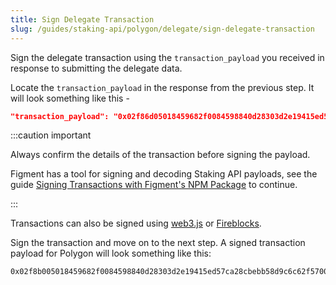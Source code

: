```yaml
---
title: Sign Delegate Transaction
slug: /guides/staking-api/polygon/delegate/sign-delegate-transaction
---
```


Sign the delegate transaction using the `transaction_payload` you received in response to submitting the delegate data.

Locate the `transaction_payload` in the response from the previous step. It will look something like this -

```json
"transaction_payload": "0x02f86d05018459682f0084598840d28303d2e19415ed57ca28cbebb58d9c6c62f570046bc089bc6680b8446ab150710000000000000000000000000000000000000000000000000de0b6b3a76400000000000000000000000000000000000000000000000000000000000000000000c0"
```

:::caution important

Always confirm the details of the transaction before signing the payload.

Figment has a tool for signing and decoding Staking API payloads, see the guide [Signing Transactions with Figment's NPM Package](/guides/staking-api/figment-signing-transactions) to continue.

:::

Transactions can also be signed using [web3.js](https://web3js.readthedocs.io/en/v1.2.11/web3-eth-accounts.html#signtransaction) or [Fireblocks](/guides/staking-api/fireblocks-signing-transactions).

Sign the transaction and move on to the next step. A signed transaction payload for Polygon will look something like this:

```text
0x02f8b005018459682f0084598840d28303d2e19415ed57ca28cbebb58d9c6c62f570046bc089bc6680b8446ab150710000000000000000000000000000000000000000000000000de0b6b3a76400000000000000000000000000000000000000000000000000000000000000000000c001a0424cfeb222e8dda2207cfa4e3958e252c9d5b79af6ca9e356a9f736a1de31483a03d0d9acc2cec2dca7569bdfaaf29e598a61faf7ce488de658e9af354c0d21c1b
```
